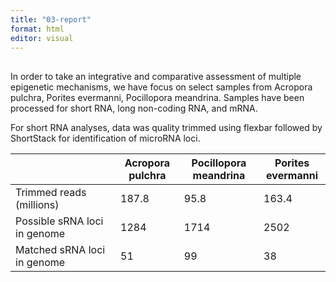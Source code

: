 ```yaml
---
title: "03-report"
format: html
editor: visual
---
```


## 

In order to take an integrative and comparative assessment of multiple epigenetic mechanisms, we have focus on select samples from Acropora pulchra, Porites evermanni, Pocillopora meandrina. Samples have been processed for short RNA, long non-coding RNA, and mRNA.

For short RNA analyses, data was quality trimmed using flexbar followed by ShortStack for identification of microRNA loci.

|                              | Acropora pulchra | Pocillopora meandrina | Porites evermanni |
|------------------------------|------------------|-----------------------|-------------------|
| Trimmed reads (millions)     | 187.8            | 95.8                  | 163.4             |
| Possible sRNA loci in genome | 1284             | 1714                  | 2502              |
| Matched sRNA loci in genome  | 51               | 99                    | 38                |

